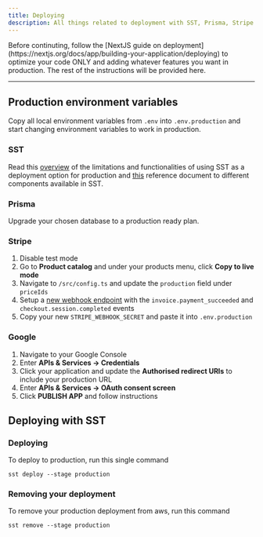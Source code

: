 ```yaml
---
title: Deploying
description: All things related to deployment with SST, Prisma, Stripe and Google
---
```


<Callout title="Note">
  Before continuting, follow the [NextJS guide on
  deployment](https://nextjs.org/docs/app/building-your-application/deploying)
  to optimize your code ONLY and adding whatever features you want in
  production. The rest of the instructions will be provided here.
</Callout>

---

## Production environment variables

Copy all local environment variables from `.env` into `.env.production` and start changing environment variables to work in production.

### SST

Read this [overview](https://opennext.js.org/aws) of the limitations and functionalities of using SST as a deployment option for production and [this](https://sst.dev/docs/component/aws/nextjs) reference document to different components available in SST.

### Prisma

Upgrade your chosen database to a production ready plan.

### Stripe

1. Disable test mode
2. Go to **Product catalog** and under your products menu, click **Copy to live mode**
3. Navigate to `/src/config.ts` and update the `production` field under `priceIds`
4. Setup a [new webhook endpoint](https://docs.stripe.com/development/dashboard/webhooks) with the `invoice.payment_succeeded` and `checkout.session.completed` events
5. Copy your new `STRIPE_WEBHOOK_SECRET` and paste it into `.env.production`

### Google

1. Navigate to your Google Console
2. Enter **APIs & Services -> Credentials**
3. Click your application and update the **Authorised redirect URIs** to include your production URL
4. Enter **APIs & Services -> OAuth consent screen**
5. Click **PUBLISH APP** and follow instructions

## Deploying with SST

### Deploying
To deploy to production, run this single command

```shell
sst deploy --stage production
```

### Removing your deployment
To remove your production deployment from aws, run this command

```shell
sst remove --stage production
```